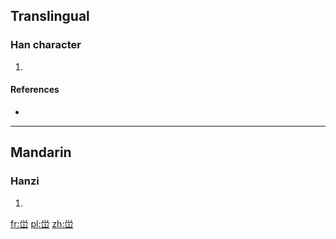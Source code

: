 ==Translingual==

===Han character===
{{Han char|rn=46|rad=山|as=05|sn=8|four=|canj=火月山 (FBU)|ids=⿳⺍冖山}}

# {{defn|Han|sort=山05}}

====References====
* {{Han ref|kx=0310.071|hdz=10768.130|uh=5CC3|ud=23747}}

----

==Mandarin==

===Hanzi===
{{cmn-hanzi|pin=[[xué]] ([[xue2]])|wg=hsüeh<sup>2</sup>}}

# {{defn|lang=cmn|sort=山05}}

[[fr:峃]]
[[pl:峃]]
[[zh:峃]]
